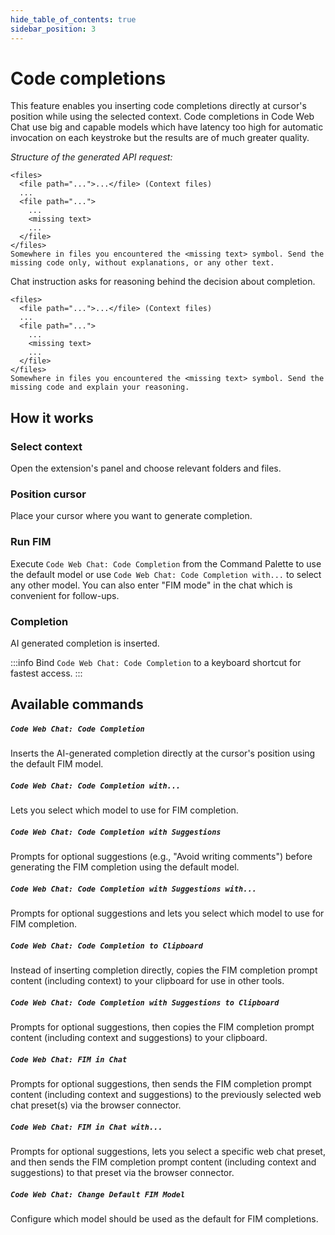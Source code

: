 ```yaml
---
hide_table_of_contents: true
sidebar_position: 3
---
```



# Code completions

This feature enables you inserting code completions directly at cursor's position while using the selected context. Code completions in Code Web Chat use big and capable models which have latency too high for automatic invocation on each keystroke but the results are of much greater quality.

_Structure of the generated API request:_

<Tabs groupId="fim-message-structure">
  <TabItem value="api" label="API">

```
<files>
  <file path="...">...</file> (Context files)
  ...
  <file path="...">
    ...
    <missing text>
    ...
  </file>
</files>
Somewhere in files you encountered the <missing text> symbol. Send the missing code only, without explanations, or any other text.
```

  </TabItem>
  <TabItem value="chat" label="CHAT">

Chat instruction asks for reasoning behind the decision about completion.

```
<files>
  <file path="...">...</file> (Context files)
  ...
  <file path="...">
    ...
    <missing text>
    ...
  </file>
</files>
Somewhere in files you encountered the <missing text> symbol. Send the missing code and explain your reasoning.
```

  </TabItem>
</Tabs>

## How it works

### Select context

Open the extension's panel and choose relevant folders and files.

### Position cursor

Place your cursor where you want to generate completion.

### Run FIM

Execute `Code Web Chat: Code Completion` from the Command Palette to use the default model or use `Code Web Chat: Code Completion with...` to select any other model. You can also enter "FIM mode" in the chat which is convenient for follow-ups.

### Completion

AI generated completion is inserted.

:::info
Bind `Code Web Chat: Code Completion` to a keyboard shortcut for fastest access.
:::

## Available commands

##### `Code Web Chat: Code Completion`

Inserts the AI-generated completion directly at the cursor's position using the default FIM model.

##### `Code Web Chat: Code Completion with...`

Lets you select which model to use for FIM completion.

##### `Code Web Chat: Code Completion with Suggestions`

Prompts for optional suggestions (e.g., "Avoid writing comments") before generating the FIM completion using the default model.

##### `Code Web Chat: Code Completion with Suggestions with...`

Prompts for optional suggestions and lets you select which model to use for FIM completion.

##### `Code Web Chat: Code Completion to Clipboard`

Instead of inserting completion directly, copies the FIM completion prompt content (including context) to your clipboard for use in other tools.

##### `Code Web Chat: Code Completion with Suggestions to Clipboard`

Prompts for optional suggestions, then copies the FIM completion prompt content (including context and suggestions) to your clipboard.

##### `Code Web Chat: FIM in Chat`

Prompts for optional suggestions, then sends the FIM completion prompt content (including context and suggestions) to the previously selected web chat preset(s) via the browser connector.

##### `Code Web Chat: FIM in Chat with...`

Prompts for optional suggestions, lets you select a specific web chat preset, and then sends the FIM completion prompt content (including context and suggestions) to that preset via the browser connector.

##### `Code Web Chat: Change Default FIM Model`

Configure which model should be used as the default for FIM completions.
